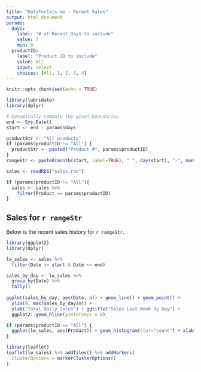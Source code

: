 ```yaml
---
title: "HatsForCats.me - Recent Sales"
output: html_document
params: 
  days: 
    label: "# of Recent Days to include"
    value: 7
    min: 0
  productID:
    label: "Product ID to include"
    value: All
    input: select
    choices: [All, 1, 2, 3, 4]
---
```


```r
knitr::opts_chunk$set(echo = TRUE)
```

```r
library(lubridate)
library(dplyr)

# Dynamically compute the given boundaries
end <- Sys.Date()
start <- end - params$days

productStr <- "All products"
if (params$productID != "All") {
  productStr <- paste0("Product #", params$productID)
}
rangeStr <- paste0(month(start, label=TRUE), " ", day(start), "-", month(end, label=TRUE), " ", day(end), ", ", productStr)

sales <- readRDS("sales.rds")

if (params$productID != "All"){
  sales <- sales %>% 
    filter(Product == params$productID)
}
```

## Sales for `r rangeStr`

Below is the recent sales history for `r rangeStr`. 

```r
library(ggplot2)
library(dplyr)
```

```r
lw_sales <- sales %>% 
  filter(Date >= start & Date <= end)

sales_by_day <- lw_sales %>% 
  group_by(Date) %>% 
  tally()
  
ggplot(sales_by_day, aes(Date, n)) + geom_line() + geom_point() + 
  ylim(0, max(sales_by_day$n)) +
  ylab("Total Daily Sales") + ggtitle("Sales Last Week By Day") +
  ggplot2::geom_hline(yintercept = 0)

if (params$productID == "All") {
  ggplot(lw_sales, aes(Product)) + geom_histogram(stat="count") + xlab("Product ID") + ylab("Sales") + ggtitle("Sales by Product Last Week")
}
```

```r
library(leaflet)
leaflet(lw_sales) %>% addTiles() %>% addMarkers(
  clusterOptions = markerClusterOptions()
)
```